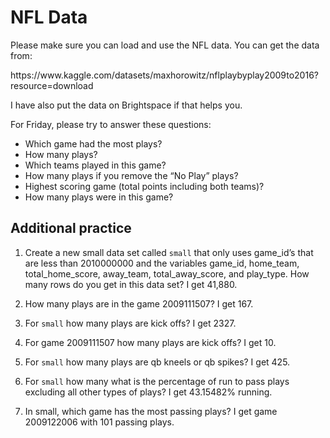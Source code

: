 # NFL Data

Please make sure you can load and use the NFL data.  You can get the data from:

https://www.kaggle.com/datasets/maxhorowitz/nflplaybyplay2009to2016?resource=download  

I have also put the data on Brightspace if that helps you.

For Friday, please try to answer these questions:

- Which game had the most plays?  
- How many plays? 
- Which teams played in this game?  
- How many plays if you remove the "No Play" plays?
- Highest scoring game (total points including both teams)?  
- How many plays were in this game?

## Additional practice


1.  Create a new small data set called `small` that only uses game_id's that are less than 2010000000 and the variables game_id, home_team, total_home_score, away_team, total_away_score, and play_type.  How many rows do you get in this data set?  I get 41,880.

2. How many plays are in the game 2009111507?  I get  167.

3.  For `small` how many plays are kick offs?  I get  2327.

4. For game 2009111507 how many plays are kick offs? I get 10.

5.  For `small` how many plays are qb kneels or qb spikes? I get 425.

6.  For `small` how many what is the percentage of run to pass plays excluding all other types of plays?  I get 43.15482% running. 

7. In small, which game has the most passing plays?  I get game 2009122006 with 101 passing plays.